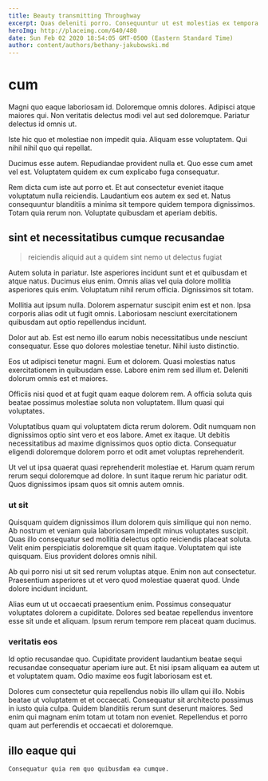 ```yaml
---
title: Beauty transmitting Throughway
excerpt: Quas deleniti porro. Consequuntur ut est molestias ex tempora culpa dolores iste. Voluptatum blanditiis blanditiis. Ut autem suscipit qui aperiam aut libero.
heroImg: http://placeimg.com/640/480
date: Sun Feb 02 2020 18:54:05 GMT-0500 (Eastern Standard Time)
author: content/authors/bethany-jakubowski.md
---
```

# cum

Magni quo eaque laboriosam id. Doloremque omnis dolores. Adipisci atque maiores qui. Non veritatis delectus modi vel aut sed doloremque. Pariatur delectus id omnis ut.
  
Iste hic quo et molestiae non impedit quia. Aliquam esse voluptatem. Qui nihil nihil quo qui repellat.
  
Ducimus esse autem. Repudiandae provident nulla et. Quo esse cum amet vel est. Voluptatem quidem ex cum explicabo fuga consequatur.
  
Rem dicta cum iste aut porro et. Et aut consectetur eveniet itaque voluptatum nulla reiciendis. Laudantium eos autem ex sed et. Natus consequuntur blanditiis a minima sit tempore quidem tempora dignissimos. Totam quia rerum non. Voluptate quibusdam et aperiam debitis.

## sint et necessitatibus cumque recusandae

> reiciendis aliquid aut a quidem sint nemo ut delectus fugiat

Autem soluta in pariatur. Iste asperiores incidunt sunt et et quibusdam et atque natus. Ducimus eius enim. Omnis alias vel quia dolore mollitia asperiores quis enim. Voluptatum nihil rerum officia. Dignissimos sit totam.
  
Mollitia aut ipsum nulla. Dolorem aspernatur suscipit enim est et non. Ipsa corporis alias odit ut fugit omnis. Laboriosam nesciunt exercitationem quibusdam aut optio repellendus incidunt.
  
Dolor aut ab. Est est nemo illo earum nobis necessitatibus unde nesciunt consequatur. Esse quo dolores molestiae tenetur. Nihil iusto distinctio.
  
Eos ut adipisci tenetur magni. Eum et dolorem. Quasi molestias natus exercitationem in quibusdam esse. Labore enim rem sed illum et. Deleniti dolorum omnis est et maiores.
  
Officiis nisi quod et at fugit quam eaque dolorem rem. A officia soluta quis beatae possimus molestiae soluta non voluptatem. Illum quasi qui voluptates.
  
Voluptatibus quam qui voluptatem dicta rerum dolorem. Odit numquam non dignissimos optio sint vero et eos labore. Amet ex itaque. Ut debitis necessitatibus ad maxime dignissimos quos optio dicta. Consequatur eligendi doloremque dolorem porro et odit amet voluptas reprehenderit.
  
Ut vel ut ipsa quaerat quasi reprehenderit molestiae et. Harum quam rerum rerum sequi doloremque ad dolore. In sunt itaque rerum hic pariatur odit. Quos dignissimos ipsam quos sit omnis autem omnis.

### ut sit

Quisquam quidem dignissimos illum dolorem quis similique qui non nemo. Ab nostrum et veniam quia laboriosam impedit minus voluptates suscipit. Quas illo consequatur sed mollitia delectus optio reiciendis placeat soluta. Velit enim perspiciatis doloremque sit quam itaque. Voluptatem qui iste quisquam. Eius provident dolores omnis nihil.
  
Ab qui porro nisi ut sit sed rerum voluptas atque. Enim non aut consectetur. Praesentium asperiores ut et vero quod molestiae quaerat quod. Unde dolore incidunt incidunt.
  
Alias eum ut ut occaecati praesentium enim. Possimus consequatur voluptates dolorem a cupiditate. Dolores sed beatae repellendus inventore esse sit unde et aliquam. Ipsum rerum tempore rem placeat quam ducimus.

### veritatis eos

Id optio recusandae quo. Cupiditate provident laudantium beatae sequi recusandae consequatur aperiam iure aut. Et nisi ipsam aliquam ea autem ut et voluptatem quam. Odio maxime eos fugit laboriosam est et.
  
Dolores cum consectetur quia repellendus nobis illo ullam qui illo. Nobis beatae ut voluptatem et et occaecati. Consequatur sit architecto possimus in iusto quia culpa. Quidem blanditiis rerum sunt deserunt maiores. Sed enim qui magnam enim totam ut totam non eveniet. Repellendus et porro quam aut perferendis et occaecati et doloremque.

## illo eaque qui

```text
Consequatur quia rem quo quibusdam ea cumque.
```

